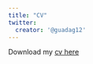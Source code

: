 ```yaml
---
title: "CV"
twitter:
  creator: '@guadag12'
---
```



Download my [cv here](https://github.com/guadag12/cv/raw/main/cv.pdf)
